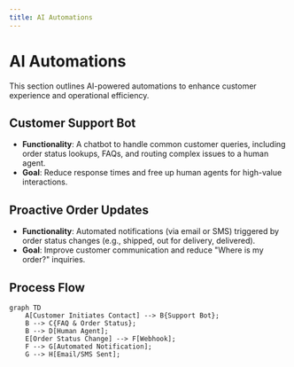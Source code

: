 ```yaml
---
title: AI Automations
---
```


# AI Automations

This section outlines AI-powered automations to enhance customer experience and operational efficiency.

## Customer Support Bot

- **Functionality**: A chatbot to handle common customer queries, including order status lookups, FAQs, and routing complex issues to a human agent.
- **Goal**: Reduce response times and free up human agents for high-value interactions.

## Proactive Order Updates

- **Functionality**: Automated notifications (via email or SMS) triggered by order status changes (e.g., shipped, out for delivery, delivered).
- **Goal**: Improve customer communication and reduce "Where is my order?" inquiries.

## Process Flow

```mermaid
graph TD
    A[Customer Initiates Contact] --> B{Support Bot};
    B --> C{FAQ & Order Status};
    B --> D[Human Agent];
    E[Order Status Change] --> F[Webhook];
    F --> G[Automated Notification];
    G --> H[Email/SMS Sent];
```

